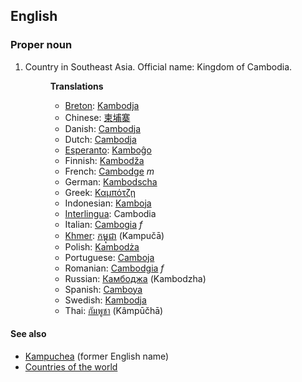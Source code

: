 ==English==

===Proper noun===

# Country in Southeast Asia. Official name: Kingdom of Cambodia.
#:'''Translations'''
#:*[[Breton]]: [[Kambodja]]
#:*Chinese: [[柬埔寨]]
#:*Danish: [[Cambodja]]
#:*Dutch: [[Cambodja]]
#:*[[Esperanto]]: [[Kamboĝo]]
#:*Finnish: [[Kambodža]]
#:*French: [[Cambodge]] ''m''
#:*German: [[Kambodscha]]
#:*Greek: [[Καμπότζη]]
#:*Indonesian: [[Kamboja]]
#:*[[Interlingua]]: Cambodia
#:*Italian: [[Cambogia]] ''f''
#:*[[Khmer]]: [[កម្ពុជា]] (Kampučā)
#:*Polish: [[Kambodża]]
#:*Portuguese: [[Camboja]]
#:*Romanian: [[Cambodgia]] ''f''
#:*Russian: [[Камбоджа]] (Kambodzha)
#:*Spanish: [[Camboya]]
#:*Swedish: [[Kambodja]]
#:*Thai: [[กัมพูชา]] (Kâmpūčhā)

====See also====
*[[Kampuchea]] (former English name)
*[[Countries of the world]]
